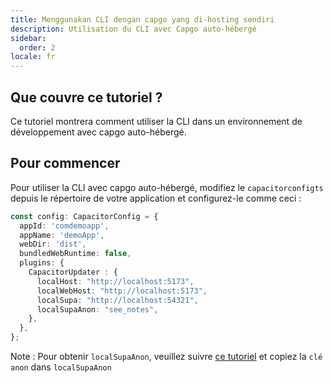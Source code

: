 ```yaml
---
title: Menggunakan CLI dengan capgo yang di-hosting sendiri
description: Utilisation du CLI avec Capgo auto-hébergé
sidebar:
  order: 2
locale: fr
---
```


## Que couvre ce tutoriel ?

Ce tutoriel montrera comment utiliser la CLI dans un environnement de développement avec capgo auto-hébergé.

## Pour commencer

Pour utiliser la CLI avec capgo auto-hébergé, modifiez le `capacitorconfigts` depuis le répertoire de votre application et configurez-le comme ceci :

```ts
const config: CapacitorConfig = {
  appId: 'comdemoapp',
  appName: 'demoApp',
  webDir: 'dist',
  bundledWebRuntime: false,
  plugins: {
    CapacitorUpdater : {
      localHost: "http://localhost:5173",
      localWebHost: "http://localhost:5173",
      localSupa: "http://localhost:54321",
      localSupaAnon: "see_notes",
    },
  },
};
```

Note : Pour obtenir `localSupaAnon`, veuillez suivre [ce tutoriel](/docs/self-hosted/local-dev/getting-started/) et copiez la `clé anon` dans `localSupaAnon`